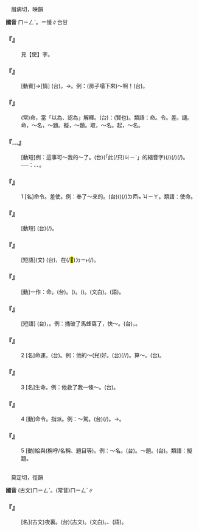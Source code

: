 
=={{ruby|命|ㄇㄧㄥˋ}}==

　眉病切，映韻

'''國音''' <rt>ㄇㄧㄥˋ</rt>。{{ruby|(文)|ㄇㄢˋ}}＝慢∥台甘

    

==='''『{{ruby|使|ㄕˇ}}{{ruby|命|ㄇㄧㄥˋ}}』'''===
: 見【使】字。
    

==='''『{{ruby|救|ㄐㄧㄡˋ}}{{ruby|命|ㄇㄧㄥˋ}}』'''===
: [動賓]→[情] (台){{ruby|救|ㄍㄧㄨ˪}}{{ruby|人|ㄌㄤˊ}}{{ruby|丌|ㆤ}}{{ruby|性|ㄙㆥ˪/ㄒㆪ˪}}{{ruby|命|ㄇㄧㄚ˫}}。→{{ruby|表|ㄅㄧㄠˋ}}{{ruby|示|ㄒㄧ˫}}{{ruby|有|ㄨ˫}}{{ruby|危|ㄏㄨㄧˊ/ㆣㄨㄧˊ}}{{ruby|險|ㄏㄧㆰˋ}}{{ruby|丌|ㆤ}}{{ruby|情|ㄐㄧㄥˊ}}{{ruby|感|ㄍㆰˋ}}{{ruby|詞|ㄙㄨˊ}}。例：(房子塌下來)～啊！(台){{ruby|救|ㄍㄧㄨ˪}}{{ruby|命|ㄇㄧㄚ˫}}。
    

==='''『{{ruby|自|ㄗˋ}}{{ruby|命|ㄇㄧㄥˋ}}{{ruby|不|ㄅㄨˋ}}{{ruby|凡|ㄈㄢˊ}}』'''===
: (常)命，當「以為、認為」解釋。(台){{ruby|意|ㄧ˪}}{{ruby|思|ㄙㄨ˫}}{{ruby|是|ㄒㄧ˫}}：{{ruby|自|ㄗㄨ˫}}{{ruby|己|ㄍㄧˋ}}{{ruby|想|ㄒㄧㆫ˫/ㄒㄧㆧ˫}}{{ruby|講|ㄍㆲˋ}}{{ruby|真|ㄐㄧㄣ}}{{ruby|豪|ㆣㄠˊ}}(賢也)。類語：命。令。差。譴。命，～名，～題。擬，～題。取，～名。起，～名。
    

==='''『{{ruby|要|ㄧㄠˋ}}…{{ruby|命|ㄇㄧㄥˋ}}』'''===
: [動短]例：這事可～我的～了。(台){{ruby|<mark>&#xffacb;</mark>|ㄗㆤ}}(「此(/只)<rt>ㄐㄧˋ</rt>{{ruby|個|ㆤˊ}}」的縮音字){{ruby|載|ㄉㄞ˫}}(/{{ruby|戴|ㄉㄞ˪}}){{ruby|事|ㄐㄧ˪}}(/{{ruby|事|ㄉㄞ˫}}{{ruby|情|ㄐㄧ˪}}){{ruby|是|ㄒㄧ˫}}{{ruby|<mark>&#xffa49;</mark>|ㆠㆤㆷ/ㆠㄨㆤㆷ}}(/{{ruby|是|ㄒㄧ˫}}{{ruby|會|ㄨㆤ˫/ㆤ˫}}){{ruby|磨|ㆠㄨㄚˊ}}{{ruby|死|·ㄒㄧˋ}}{{ruby|我|ㆣㄨㄚˋ}}。──{{ruby|是|ㄒㄧ˫}}{{ruby|講|ㄍㆲˋ}}{{ruby|→|ㄍㆲ}}：{{ruby|真|ㄐㄧㄣ}}{{ruby|費|ㄏㄨㄧ˪}}{{ruby|氣|ㄎㄧ˪}}、{{ruby|歹|ㄆㄞˋ/ㄆㆮˋ}}{{ruby|做|ㄗㄨㆤ˪/ㄗㄜ˪}}、{{ruby|粗|ㄘㆦ}}{{ruby|重|ㄉㄤ˫}}。
    

==='''『{{ruby|命|ㄇㄧㄥˋ}}』'''===
:1  [名]命令。差使。例：奉了～來的。(台)({{ruby|我|ㆣㄨㄚˋ}}{{ruby|是|ㄒㄧ˫}}){{ruby|奉|ㄏㆲ˫}}(/{{ruby|受|ㄒㄧㄨ˫}}){{ruby|著|ㄉㄧㄜㆷ ͘}}{{ruby|命|ㆠㄧㄥ˫}}{{ruby|令|ㄌㄧㄥ˫}}{{ruby|來|ㄌㄞˊ}}<rt>ㄉㆱㆴ ͘</rt><rt>ㄐㄧㄚ</rt>{{ruby|丌|ㆤ}}。類語：使命。
    

==='''『{{ruby|命|ㄇㄧㄥˋ}}{{ruby|中|ㄓㄨㄥˋ}}』'''===
: [動短] (台){{ruby|射|ㄒㄧㄚ˫}}(/{{ruby|扑|ㄆㄚㆷ}}){{ruby|著|ㄉㄧㄜㆷ}}{{ruby|目|ㆠㆦㆶ ͘}}{{ruby|標|ㄆㄧㄠ/ㄅㄧㄠ}}。
    

==='''『{{ruby|命|ㄇㄧㄥˋ}}{{ruby|世|ㄕˋ}}』'''===
: [短語](文) (台){{ruby|有|ㄨ˫}}{{ruby|名|ㆠㄧㄥˊ}}{{ruby|望|ㆠㆲ˫}}，在(/<mark>&#xf9853;</mark>)<rt>ㄉㄧ˫</rt>{{ruby|社|ㄒㄧㄚ˫}}{{ruby|會|ㄏㄨㆤ˫}}(/{{ruby|世|ㄙㆤ˪}}){{ruby|上|ㄒㄧㆲ˫}}{{ruby|有|ㄨ˫}}{{ruby|名|ㄇㄧㄚˊ}}{{ruby|聲|ㄒㄧㆩ}}{{ruby|丌|ㆤ}}{{ruby|意|ㄧ˪}}{{ruby|思|ㄙㄨ˪}}。
    

==='''『{{ruby|拼|ㄆㄧㄣ}}{{ruby|命|ㄇㄧㄥˋ}}』'''===
: [動]一作：{{ruby|拚|ㄆㄢˋ}}命。(台){{ruby|拚|ㄅㄧㆩ˪}}{{ruby|命|ㄇㄧㄚ˫}}。{{ruby|拚|ㄅㄧㆩ˪}}{{ruby|性|ㄒㆪ˪/ㄙㆥ˪}}{{ruby|命|ㄇㄧㄚ˫}}({{ruby|無|ㆠㄜˊ}}{{ruby|顧|ㄍㆦ˪}}{{ruby|危|ㆣㄨㄧˊ}}{{ruby|險|ㄏㄧㆰˋ}}{{ruby|及|ㄍㄚㆴ}}{{ruby|困|ㄎㄨㄣ˪}}{{ruby|難|ㄌㄢˊ}})。{{ruby|拚|ㄅㄧㆩ˪}}{{ruby|勢|ㄙㆤ˪}}({{ruby|出|ㄘㄨㆵ}}{{ruby|盡|ㄐㄧㄣ˫}}{{ruby|氣|ㄎㄨㄧ˪/ㄎㄧ˪}}{{ruby|力|ㄌㄚㆵ ͘/ㄌㄧㆤㆶ ͘}})。{{ruby|氣|ㄎㄧ˪}}{{ruby|力|ㄌㄧㆤㆶ ͘}}(文白)。{{ruby|氣|ㄎㄨㄧ˪}}{{ruby|力|ㄌㄚㆵ ͘}}(語)。
    

==='''『{{ruby|逃|ㄊㄠˊ}}{{ruby|命|ㄇㄧㄥˋ}}』'''===
: [短語] (台){{ruby|趕|ㄍㄨㆩˋ}}{{ruby|緊|ㄍㄧㄣˋ}}{{ruby|走|ㄗㄠˋ}}，{{ruby|抑|ㄧㄚㆷ}}{{ruby|無|ㆠㄜˊ}}{{ruby|會|ㄨㆤ˫/ㆤ˫}}{{ruby|無|ㆠㄜˊ}}{{ruby|性|ㄙㆥ˪/ㄒㆪ˪}}{{ruby|命|ㄇㄧㄚ˫}}。例：捅破了馬蜂窩了，快～。(台){{ruby|<mark>&#xffad2;</mark>|ㄌㆲ˪}}{{ruby|破|ㄆㄨㄚ˪}}{{ruby|虎|ㄏㆦˋ}}{{ruby|頭|ㄊㄠˊ}}{{ruby|蜂|ㄆㄤ}}{{ruby|丌|ㆤ}}{{ruby|宿|ㄒㄧㄨ˫}}，{{ruby|緊|ㄍㄧㄣˋ}}{{ruby|走|ㄗㄠˋ}}。
    

==='''『{{ruby|命|ㄇㄧㄥˋ}}』'''===
:2  [名]命運。(台){{ruby|運|ㄨㄣ˫}}{{ruby|命|ㄇㄧㄚ˫}}。例：他的～(兒)好。(台){{ruby|伊|ㄧ}}{{ruby|丌|ㆤ}}{{ruby|命|ㄇㄧㄚ˫}}(/{{ruby|運|ㄨㄣ˫}}{{ruby|命|ㄇㄧㄚ˫}}/{{ruby|命|ㄇㄧㄚ˫}}{{ruby|運|ㄨㄣ˫}}){{ruby|好|ㄏㄜˋ}}。算～。(台){{ruby|算|ㄙㆭ˪}}{{ruby|命|ㄇㄧㄚ˫}}。
    

==='''『{{ruby|命|ㄇㄧㄥˋ}}』'''===
:3  [名]生命。例：他救了我一條～。(台){{ruby|伊|ㄧ}}{{ruby|救|ㄍㄧㄨ˪}}{{ruby|我|ㆣㄨㄚˋ}}{{ruby|丌|ㆤ}}{{ruby|命|ㄇㄧㄚ˫}}。
    

==='''『{{ruby|命|ㄇㄧㄥˋ}}』'''===
:4  [動]命令。指派。例：～駕。(台){{ruby|叫|ㄍㄧㄜ˪}}(/{{ruby|吩|ㄏㄨㄢ}}{{ruby|付|ㄏㄨ˪}}){{ruby|人|ㄌㄤˊ}}{{ruby|駛|ㄙㄞˋ}}{{ruby|車|ㄑㄧㄚ}}。→{{ruby|坐|ㄗㄜ˫/ㄗㆤ˫}}{{ruby|車|ㄑㄧㄚ}}{{ruby|出|ㄘㄨㆵ}}{{ruby|發|ㄏㄨㄚㆵ}}。
    

==='''『{{ruby|命|ㄇㄧㄥˋ}}』'''===
:5  [動]給與(稱呼/名稱、題目等)。例：～名。(台){{ruby|號|ㄏㄜ˫}}{{ruby|名|ㄇㄧㄚˊ}}。～題。(台){{ruby|出|ㄘㄨㆵ}}{{ruby|題|ㄉㄨㆤˊ/ㄉㆤˊ}}{{ruby|目|ㆠㆦㆶ ͘/ㆠㄚㆶ ͘}}{{ruby|付|ㄏㆦ˫}}{{ruby|人|ㄌㄤˊ}}{{ruby|做|ㄗㄨㆤ˪/ㄗㄜ˪}}。類語：擬題。
    

=={{ruby|暝|ㄇㄧㄥˋ}}==

　莫定切，徑韻

'''國音''' (古文)<rt>ㄇㄧㄥˋ</rt>。(常音)<rt>ㄇㄧㄥˊ</rt>∥

    

==='''『{{ruby|暝|ㄇㄧㄥˋ}}』'''===
: [名](古文)夜裏。(台)(古文){{ruby|夜|ㄧㄚ˫}}。{{ruby|夜|ㄧㄚ˫}}{{ruby|間|ㄍㄢ}}(文白)。{{ruby|暝|ㄇㄧˊ/ㄇㆤˊ}}{{ruby|時|·ㄒㄧˊ}}、{{ruby|暗|ㆰ˪}}{{ruby|時|ㄒㄧˊ}}(語)。
    
